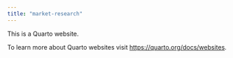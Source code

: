 ```yaml
---
title: "market-research"
---
```


This is a Quarto website.

To learn more about Quarto websites visit <https://quarto.org/docs/websites>.
